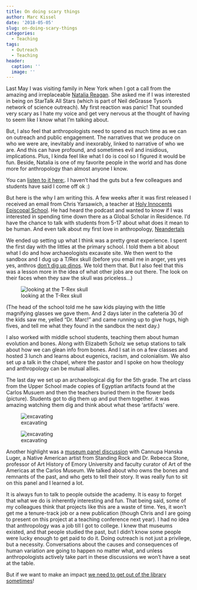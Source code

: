 ```yaml
---
title: On doing scary things
author: Marc Kissel
date: '2018-05-05'
slug: on-doing-scary-things
categories:
  - Teaching
tags:
  - Outreach
  - Teaching
header:
  caption: ''
  image: ''
---
```


Last May I was visiting family in New York when I got a call from the amazing and irreplaceable [Natalia Reagan](https://nataliareagan.com/). She asked me if I was interested in being on StarTalk All Stars (which is part of Neil deGrasse Tyson’s network of science outreach). My first reaction was panic! That sounded very scary as I hate my voice and get very nervous at the thought of having to seem like I know what I’m talking about.

But, I also feel that anthropologists need to spend as much time as we can on outreach and public engagement. The narratives that we produce on who we were are, inevitably and inexorably, linked to narrative of who we are. And this can have profound, and sometimes evil and insidious, implications. Plus, I kinda feel like what I do is cool so I figured it would be fun. Beside, Natalia is one of my favorite people in the world and has done more for anthropology than almost anyone I know. 


You can [listen to it here:](https://www.startalkradio.net/show/extended-classic-makes-us-human-natalia-reagan/). I haven’t had the guts but a few colleagues and students have said I come off ok :)

But here is the why I am writing this. A few weeks after it was first released I received an email from Chris Yarsawich, a teacher at [Holy Innocents Episcopal School](https://www.hies.org/page). He had heard the podcast and wanted to know if I was interested in spending time down there as a Global Scholar in Residence. I’d have the chance to talk with students from 5-17 about what does it mean to be human. And even talk about my first love in anthropology, [Neandertals](https://frinkiac.com/meme/S09E08/464413.jpg?b64lines=V0hPJ1MgRVZFUgpIRUFSRCBPRiBBICJORUFOREVSVEhBTCI_) 

We ended up setting up what I think was a pretty great experience.
I spent the first day with  the littles at the primary school. I told them a bit about what I do and how archaeologists excavate site. We then went to the sandbox and I dug up a T/Rex skull (before you email me in anger, yes yes yes, anthros [don’t dig up dinos](https://www.youtube.com/watch?v=I_oPV0BKx7A&feature=youtu.be). We told them that. But I also feel that this was a lesson more in the idea of what other jobs are out there. The look on their faces when they saw the skull was priceless…)

![looking at the T-Rex skull](kids.png)

(The head of the school told me he saw kids playing with the little magnifying glasses we gave them. And 2 days later in the cafeteria 30 of the kids saw me, yelled “Dr. Marc!” and came running up to give hugs, high fives, and tell me what they found in the sandbox the next day.)

I also worked with middle school students, teaching them about human evolution and bones. Along with Elizabeth Scholz we setup stations to talk about how we can glean info from bones. And I sat in on a few classes and hosted 3 lunch and learns about eugenics, racism, and colonialism. We also set up a talk in the chapel, where the pastor and I spoke on how theology and anthropology can be mutual allies.

The last day we set up an archaeological dig for the 5th grade. The art class from the Upper School made copies of Egyptian artifacts found at the Carlos Musuem and then the teachers buried them in the flower beds (picture). Students got to dig them up and put them together. it was amazing watching them dig and think about what these ‘artifacts’ were. 

![excavating](HI_1.jpg)


![excavating](HI_2.jpg)

Another highlight was a [museum panel discussion](https://hies.myschoolapp.com/podium/push/default.aspx?i=282180&s=219&snd=2c0d3566-d587-4048-8544-0959edc2d07c) with Cannupa Hanska Luger, a Native American artist from Standing Rock and Dr. Rebecca Stone, professor of Art History of Emory University and faculty curator of Art of the Americas at the Carlos Museum. We talked about who owns the bones and remnants of the past, and who gets to tell their story. It was really fun to sit on this panel and I learned a lot. 

It is always fun to talk to people outside the academy. It is easy to forget that what we do is inherently interesting and fun. That being said, some of my colleagues think that projects like this are a waste of time. Yes, it won't get me a tenure-track job or a new publication (though Chris and I are going to present on this project at a teaching conference next year). I had no idea that anthropology was a job till I got to college. I knew that museums existed, and that people studied the past, but I didn't know some people were lucky enough to get paid to do it. Doing outreach is not just a privilege, but a necessity. Conversations about the causes and consequences of human variation are going to happen no matter what, and unless anthropologists actively take part in these discussions we won't have a seat at the table.

But if we want to make an impact [we need to get out of the library sometimes](https://youtu.be/sR_xG8DNCSI?t=122)! 


